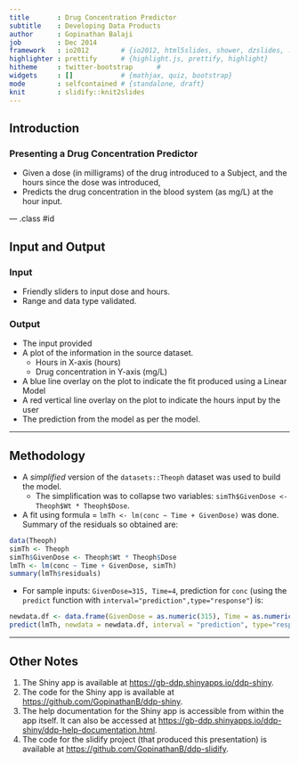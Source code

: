 ```yaml
---
title       : Drug Concentration Predictor
subtitle    : Developing Data Products
author      : Gopinathan Balaji
job         : Dec 2014
framework   : io2012        # {io2012, html5slides, shower, dzslides, ...}
highlighter : prettify      # {highlight.js, prettify, highlight}
hitheme     : twitter-bootstrap      # 
widgets     : []            # {mathjax, quiz, bootstrap}
mode        : selfcontained # {standalone, draft}
knit        : slidify::knit2slides
---
```


## Introduction

### Presenting a Drug Concentration Predictor
- Given a dose (in milligrams) of the drug introduced to a Subject,
and the hours since the dose was introduced,
- Predicts the drug concentration in the blood system (as mg/L) at the
hour input.



--- .class #id 

## Input and Output

### Input
- Friendly sliders to input dose and hours. 
- Range and data type validated.

### Output
- The input provided
- A plot of the information in the source dataset.
    - Hours in X-axis (hours)
    - Drug concentration in Y-axis (mg/L)
- A blue line overlay on the plot to indicate the fit produced using a Linear Model
- A red vertical line overlay on the plot to indicate the hours input by the user
- The prediction from the model as per the model.

---

## Methodology

- A *simplified* version of the `datasets::Theoph` dataset was used to build the model. 
    - The simplification was to collapse two variables: `simTh$GivenDose <- Theoph$Wt * Theoph$Dose`.

- A fit using formula = `lmTh <- lm(conc ~ Time + GivenDose)` was done. Summary of the residuals so obtained are:
``` r
data(Theoph)
simTh <- Theoph
simTh$GivenDose <- Theoph$Wt * Theoph$Dose
lmTh <- lm(conc ~ Time + GivenDose, simTh)
summary(lmTh$residuals)
```

- For sample inputs: `GivenDose=315, Time=4`, prediction for `conc` (using the `predict` function with `interval="prediction",type="response"`) is:

``` r
newdata.df <- data.frame(GivenDose = as.numeric(315), Time = as.numeric(4))
predict(lmTh, newdata = newdata.df, interval = "prediction", type="response")
```

---

## Other Notes

1. The Shiny app is available at <https://gb-ddp.shinyapps.io/ddp-shiny>.
2. The code for the Shiny app is available at <https://github.com/GopinathanB/ddp-shiny>.
3. The help documentation for the Shiny app is accessible from within the app itself. It can also be accessed at <https://gb-ddp.shinyapps.io/ddp-shiny/ddp-help-documentation.html>.
4. The code for the slidify project (that produced this presentation) is available at <https://github.com/GopinathanB/ddp-slidify>.
